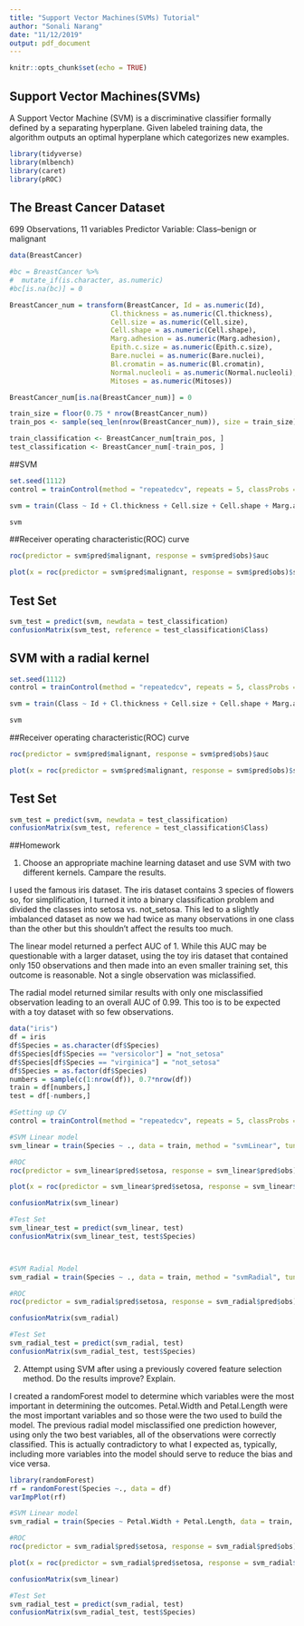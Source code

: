 ```yaml
---
title: "Support Vector Machines(SVMs) Tutorial"
author: "Sonali Narang"
date: "11/12/2019"
output: pdf_document
---
```


```r
knitr::opts_chunk$set(echo = TRUE)
```

## Support Vector Machines(SVMs)

A Support Vector Machine (SVM) is a discriminative classifier formally defined by a separating hyperplane. Given labeled training data, the algorithm outputs an optimal hyperplane which categorizes new examples.

```r
library(tidyverse)
library(mlbench)
library(caret)
library(pROC)
```

## The Breast Cancer Dataset
699 Observations, 11 variables
Predictor Variable: Class--benign or malignant 

```r
data(BreastCancer)

#bc = BreastCancer %>% 
#  mutate_if(is.character, as.numeric)
#bc[is.na(bc)] = 0

BreastCancer_num = transform(BreastCancer, Id = as.numeric(Id), 
                         Cl.thickness = as.numeric(Cl.thickness),
                         Cell.size = as.numeric(Cell.size),
                         Cell.shape = as.numeric(Cell.shape), 
                         Marg.adhesion = as.numeric(Marg.adhesion),
                         Epith.c.size = as.numeric(Epith.c.size),
                         Bare.nuclei = as.numeric(Bare.nuclei), 
                         Bl.cromatin = as.numeric(Bl.cromatin), 
                         Normal.nucleoli = as.numeric(Normal.nucleoli),
                         Mitoses = as.numeric(Mitoses))

BreastCancer_num[is.na(BreastCancer_num)] = 0

train_size = floor(0.75 * nrow(BreastCancer_num))
train_pos <- sample(seq_len(nrow(BreastCancer_num)), size = train_size)

train_classification <- BreastCancer_num[train_pos, ]
test_classification <- BreastCancer_num[-train_pos, ]

```

##SVM 

```r
set.seed(1112)
control = trainControl(method = "repeatedcv", repeats = 5, classProbs = T, savePredictions = T)

svm = train(Class ~ Id + Cl.thickness + Cell.size + Cell.shape + Marg.adhesion + Epith.c.size + Bare.nuclei + Bl.cromatin + Normal.nucleoli +  Mitoses,  data = train_classification, method = "svmLinear", tuneLength = 10, trControl = control)

svm
```
##Receiver operating characteristic(ROC) curve

```r
roc(predictor = svm$pred$malignant, response = svm$pred$obs)$auc

plot(x = roc(predictor = svm$pred$malignant, response = svm$pred$obs)$specificities, y = roc(predictor = svm$pred$malignant, response = svm$pred$obs)$sensitivities, col= "blue", xlim = c(1, 0), type ="l", ylab = "Sensitivity", xlab = "Specificity")

```
## Test Set 

```r
svm_test = predict(svm, newdata = test_classification)
confusionMatrix(svm_test, reference = test_classification$Class)
```
## SVM with a radial kernel 

```r
set.seed(1112)
control = trainControl(method = "repeatedcv", repeats = 5, classProbs = T, savePredictions = T)

svm = train(Class ~ Id + Cl.thickness + Cell.size + Cell.shape + Marg.adhesion + Epith.c.size + Bare.nuclei + Bl.cromatin + Normal.nucleoli +  Mitoses,  data = train_classification, method = "svmRadial", tuneLength = 10, trControl = control)

svm
```

##Receiver operating characteristic(ROC) curve

```r
roc(predictor = svm$pred$malignant, response = svm$pred$obs)$auc

plot(x = roc(predictor = svm$pred$malignant, response = svm$pred$obs)$specificities, y = roc(predictor = svm$pred$malignant, response = svm$pred$obs)$sensitivities, col= "blue", xlim = c(1, 0), type ="l", ylab = "Sensitivity", xlab = "Specificity")

```

## Test Set 

```r
svm_test = predict(svm, newdata = test_classification)
confusionMatrix(svm_test, reference = test_classification$Class)
```

##Homework

1. Choose an appropriate machine learning dataset and use SVM with two different kernels. Campare the results. 

I used the famous iris dataset. The iris dataset contains 3 species of flowers so, for simplification, I turned it into a binary classification problem and divided the classes into setosa vs. not_setosa. This led to a slightly imbalanced dataset as now we had twice as many observations in one class than the other but this shouldn't affect the results too much.

The linear model returned a perfect AUC of 1. While this AUC may be questionable with a larger dataset, using  the toy iris dataset that contained only 150 observations and then made into an even smaller training set, this outcome is reasonable. Not a single observation was miclassified.

The radial model returned similar results with only one misclassified observation leading to an overall AUC of 0.99. This too is to be expected with a toy dataset with so few observations. 

```r
data("iris")
df = iris
df$Species = as.character(df$Species)
df$Species[df$Species == "versicolor"] = "not_setosa"
df$Species[df$Species == "virginica"] = "not_setosa"
df$Species = as.factor(df$Species)
numbers = sample(c(1:nrow(df)), 0.7*nrow(df))
train = df[numbers,]
test = df[-numbers,]

#Setting up CV
control = trainControl(method = "repeatedcv", repeats = 5, classProbs = T, savePredictions = T)

#SVM Linear model
svm_linear = train(Species ~ ., data = train, method = "svmLinear", tuneLength = 10, trControl = control)

#ROC
roc(predictor = svm_linear$pred$setosa, response = svm_linear$pred$obs)$auc

plot(x = roc(predictor = svm_linear$pred$setosa, response = svm_linear$pred$obs)$specificities, y = roc(predictor = svm_linear$pred$setosa, response = svm_linear$pred$obs)$sensitivities, col= "blue", xlim = c(1, 0), type ="l", ylab = "Sensitivity", xlab = "Specificity")

confusionMatrix(svm_linear)

#Test Set
svm_linear_test = predict(svm_linear, test)
confusionMatrix(svm_linear_test, test$Species)



#SVM Radial Model
svm_radial = train(Species ~ ., data = train, method = "svmRadial", tuneLength = 10, trControl = control)

#ROC
roc(predictor = svm_radial$pred$setosa, response = svm_radial$pred$obs)$auc

confusionMatrix(svm_radial)

#Test Set
svm_radial_test = predict(svm_radial, test)
confusionMatrix(svm_radial_test, test$Species)


```

2. Attempt using SVM after using a previously covered feature selection method. Do the results improve? Explain. 

I created a randomForest model to determine which variables were the most important in determining the outcomes. Petal.Width and Petal.Length were the most important variables and so those were the two used to build the model. The previous radial model misclassified one prediction however, using only the two best variables, all of the observations were correctly classified. This is actually contradictory to what I expected as, typically, including more variables into the model should serve to reduce the bias and vice versa. 

```r
library(randomForest)
rf = randomForest(Species ~., data = df)
varImpPlot(rf)

#SVM Linear model
svm_radial = train(Species ~ Petal.Width + Petal.Length, data = train, method = "svmRadial", tuneLength = 10, trControl = control)

#ROC
roc(predictor = svm_radial$pred$setosa, response = svm_radial$pred$obs)$auc

plot(x = roc(predictor = svm_radial$pred$setosa, response = svm_radial$pred$obs)$specificities, y = roc(predictor = svm_radial$pred$setosa, response = svm_radial$pred$obs)$sensitivities, col= "blue", xlim = c(1, 0), type ="l", ylab = "Sensitivity", xlab = "Specificity")

confusionMatrix(svm_linear)

#Test Set
svm_radial_test = predict(svm_radial, test)
confusionMatrix(svm_radial_test, test$Species)


```
